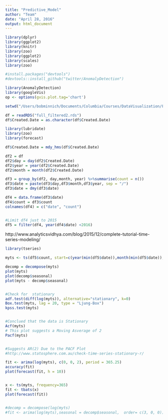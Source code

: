 ```yaml
---
title: "Predictive_Model"
author: "Team"
date: "April 28, 2016"
output: html_document
---
```


```r
library(dplyr)
library(ggplot2)
library(knitr)
library(zoo)
library(ggplot2)
library(scales)
library(zoo)

#install.packages("devtools")
#devtools::install_github("twitter/AnomalyDetection")

library(AnomalyDetection)
library(googleVis)
op <- options(gvis.plot.tag='chart')

setwd("/Users/bobminnich/Documents/Columbia/Courses/DataVisualization/Final_Project/Edav-P4")

df = readRDS("full_filtered2.rds")
df$Created.Date = as.character(df$Created.Date)
```


```r
library(lubridate)
library(zoo)
library(forecast)

df$Created.Date = mdy_hms(df$Created.Date)

df2 = df
df2$day = day(df2$Created.Date)
df2$year = year(df2$Created.Date)
df2$month = month(df2$Created.Date)

df3 = group_by(df2, day,month, year) %>%summarise(count = n())
df3$date = paste(df3$day,df3$month,df3$year, sep = "/")
df3$date = dmy(df3$date)

df4 = data.frame(df3$date)
df4$count = df3$count
colnames(df4) = c("date", "count")


#Limit df4 just to 2015
df5 = filter(df4, year(df4$date) <2016)
```


http://www.analyticsvidhya.com/blog/2015/12/complete-tutorial-time-series-modeling/
```r
library(tseries)

myts <- ts(df5$count, start=c(year(min(df5$date)),month(min(df5$date)),day(min(df5$date))),end=c(year(max(df5$date)), month(max(df5$date)), day(max(df5$date))), frequency=365) 

decomp = decompose(myts)
plot(myts)
plot(decomp$seasonal)
plot(myts - decomp$seasonal)


#Check for  stationary
adf.test(diff(log(myts)), alternative="stationary", k=0)
Box.test(myts, lag = 20, type = "Ljung-Box")
kpss.test(myts)


#Conclued that the data is Stationary
Acf(myts)
# This plot suggests a Moving Asverage of 2
Pacf(myts)


#Suggests AR(2) Due to the PACF Plot
#http://www.statosphere.com.au/check-time-series-stationary-r/

fit <- arima(log(myts), c(0, 0, 2), period = 365.25)
accuracy(fit)
plot(forecast(fit, h = 10))


x <- ts(myts, frequency=365)
fit <- tbats(x)
plot(forecast(fit))


#decomp = decompose(log(myts)
#fit <- arima(log(myts),seasonal = decomp$seasonal,  order= c(3, 0, 0))

```

